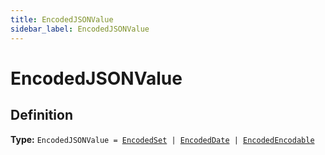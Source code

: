 ```yaml
---
title: EncodedJSONValue
sidebar_label: EncodedJSONValue
---
```


# EncodedJSONValue

## Definition

**Type:** <code>EncodedJSONValue = [EncodedSet](/api/interfaces/encodedset) | [EncodedDate](/api/interfaces/encodeddate) | [EncodedEncodable](/api/interfaces/encodedencodable)</code>

